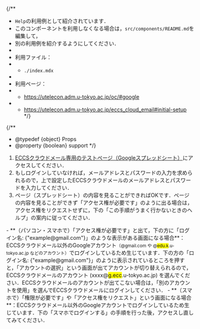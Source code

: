
{/**
  * `Help`の利用例として紹介されています．
  * このコンポーネントを利用しなくなる場合は，`src/components/README.md`を編集して，
  * 別の利用例を紹介するようにしてください．
  * 
  * 利用ファイル：
  * - `./index.mdx`
  * 
  * 利用ページ：
  * - https://utelecon.adm.u-tokyo.ac.jp/oc/#google
  * - https://utelecon.adm.u-tokyo.ac.jp/eccs_cloud_email#initial-setup
  */}

{/**
  * @typedef {object} Props
  * @property {boolean} support
  */}

1. [ECCSクラウドメール専用のテストページ（Googleスプレッドシート）](https://docs.google.com/spreadsheets/d/1o0DXZHf-b7kN3S6sagM_fXf-kOfHsHWO-3q5opnKXDQ/edit?usp=sharing)にアクセスしてください．
2. もしログインしていなければ，メールアドレスとパスワードの入力を求められるので，上で設定したECCSクラウドメールのメールアドレスとパスワードを入力してください．
3. ページ（スプレッドシート）の内容を見ることができればOKです．ページの内容を見ることができず「アクセス権が必要です」のように出る場合は，アクセス権をリクエストせずに，下の「この手順がうまく行かないときのヘルプ」の案内に従ってください．

<Help lang="ja" support={props.support} open>
  - **（パソコン・スマホで）「アクセス権が必要です」と出て，下の方に「ログイン名: {"example@gmail.com"}」のような表示がある画面になる場合**：ECCSクラウドメール以外のGoogleアカウント<small>（@gmail.com や @<em style="font-style: normal; background-color: yellow;">edu.k</em>.u-tokyo.ac.jp などのアカウント）</small>でログインしているため生じています．下の方の「ログイン名: {"example@gmail.com"}」のように表示されているところを押すと，「アカウントの選択」という画面が出てアカウントが切り替えられるので，ECCSクラウドメールのアカウント (xxxx@<em style="font-style: normal; background-color: yellow;">g.ecc</em>.u-tokyo.ac.jp) を選んでください．ECCSクラウドメールのアカウントが出てこない場合は，「別のアカウントを使用」を選んでECCSクラウドメールにログインしてください．
  - **（スマホで）「権限が必要です」や「アクセス権をリクエスト」という画面になる場合**：ECCSクラウドメール以外のGoogleアカウントでログインしているため生じています．下の「スマホでログインする」の手順を行った後，アクセスし直してみてください．
</Help>

